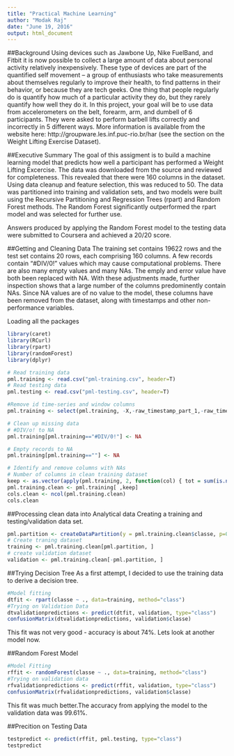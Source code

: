 ```yaml
---
title: "Practical Machine Learning"
author: "Modak Raj"
date: "June 19, 2016"
output: html_document
---
```

##Background
Using devices such as Jawbone Up, Nike FuelBand, and Fitbit it is now possible to collect a large amount of data about personal activity relatively inexpensively. These type of devices are part of the quantified self movement – a group of enthusiasts who take measurements about themselves regularly to improve their health, to find patterns in their behavior, or because they are tech geeks. One thing that people regularly do is quantify how much of a particular activity they do, but they rarely quantify how well they do it. In this project, your goal will be to use data from accelerometers on the belt, forearm, arm, and dumbell of 6 participants. They were asked to perform barbell lifts correctly and incorrectly in 5 different ways. More information is available from the website here: http://groupware.les.inf.puc-rio.br/har (see the section on the Weight Lifting Exercise Dataset).

##Executive Summary
The goal of this assigment is to build a machine learning model that predicts how well a participant has performed a Weight Lifting Excercise.
The data was downloaded from the source and reviewed for completeness. This revealed that there were 160 columns in the dataset. Using data cleanup and feature selection, this was reduced to 50. The data was partitioned into training and validation sets, and two models were built using the Recursive Partitioning and Regression Trees (rpart) and Random Forest methods. The Random Forest significantly outperformed the rpart model and was selected for further use.

Answers produced by applying the Random Forest model to the testing data were submitted to Coursera and achieved a 20/20 score.

##Getting and Cleaning Data
The training set contains 19622 rows and the test set contains 20 rows, each comprising 160 columns. A few records contain "#DIV/0!" values which may cause computational problems. There are also many empty values and many NAs. The emply and error value have both been replaced with NA. With these adjustments made, further inspection shows that a large number of the columns predominently contain NAs. Since NA values are of no value to the model, these columns have been removed from the dataset, along with timestamps and other non-performance variables.

Loading all the packages
```r
library(caret)
library(RCurl)
library(rpart)
library(randomForest)
library(dplyr)
```


```r
# Read training data
pml.training <- read.csv("pml-training.csv", header=T)   
# Read testing data
pml.testing <- read.csv("pml-testing.csv", header=T)     

#Remove id time-series and window columns
pml.training <- select(pml.training, -X,-raw_timestamp_part_1,-raw_timestamp_part_2,-cvtd_timestamp,-new_window,-num_window)

# Clean up missing data
# #DIV/o! to NA
pml.training[pml.training=="#DIV/0!"] <- NA 

# Empty records to NA
pml.training[pml.training==""] <- NA                        

# Identify and remove columns with NAs
# Number of columns in clean training dataset
keep <- as.vector(apply(pml.training, 2, function(col) { tot = sum(is.na(col)); return(tot==0); }))
pml.training.clean <- pml.training[ ,keep]  
cols.clean <- ncol(pml.training.clean)                      
cols.clean                                                 
```

##Processing clean data into Analytical data
Creating a training and testing/validation data set.

```r
pml.partition <- createDataPartition(y = pml.training.clean$classe, p=0.66, list = F)
# Create traning dataset
training <- pml.training.clean[pml.partition, ]              
# create validation dataset
validation <- pml.training.clean[-pml.partition, ]           
```
##Trying Decision Tree
As a first attempt, I decided to use the training data to derive a decision tree.
```r
#Model fitting
dtfit <- rpart(classe ~ ., data=training, method="class")
#Trying on Validation Data
dtvalidationpredictions <- predict(dtfit, validation, type="class")
confusionMatrix(dtvalidationpredictions, validation$classe)
```
This fit was not very good - accuracy is about 74%. Lets look at another model now.

##Random Forest Model

```r
#Model Fitting
rffit <- randomForest(classe ~ ., data=training, method="class")
#Trying on validation data
rfvalidationpredictions <- predict(rffit, validation, type="class")
confusionMatrix(rfvalidationpredictions, validation$classe)
```
This fit was much better.The accuracy from applying the model to the validation data was 99.61%.

##Precition on Testing Data
```r
testpredict <- predict(rffit, pml.testing, type="class")
testpredict
```
